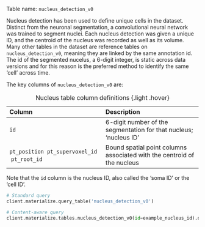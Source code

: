 Table name: `nucleus_detection_v0`

Nucleus detection has been used to define unique cells in the dataset.
Distinct from the neuronal segmentation, a convolutional neural network was trained to segment nuclei.
Each nucleus detection was given a unique ID, and the centroid of the nucleus was recorded as well as its volume.
Many other tables in the dataset are reference tables on `nucleus_detection_v0`, meaning they are linked by the same annotation id. 
The id of the segmented nucelus, a 6-digit integer, is static across data versions and for this reason is the preferred method to identify the same 'cell' across time. 

The key columns of `nucleus_detection_v0` are:

| Column | Description |
| :--- | :--- |
| `id` | 6-digit number of the segmentation for that nucleus; 'nucleus ID' |
| `pt_position` \ `pt_supervoxel_id` \ `pt_root_id` | Bound spatial point columns associated with the centroid of the nucleus |

: Nucleus table column definitions {.light .hover}

Note that the `id` column is the nucleus ID, also called the 'soma ID' or the 'cell ID'.

```python
# Standard query
client.materialize.query_table('nucleus_detection_v0')

# Content-aware query
client.materialize.tables.nucleus_detection_v0(id=example_nucleus_id).query()
```